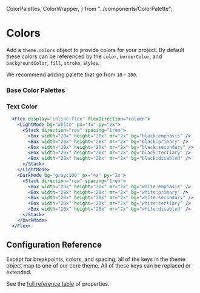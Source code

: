   ColorPalettes,
  ColorWrapper,
} from "../components/ColorPalette";

# Colors

Add a `theme.colors` object to provide colors for your project. By default these
colors can be referenced by the `color`, `borderColor`, and `backgroundColor`,
`fill`, `stroke`, styles.

We recommend adding palette that go from `10` - `100`.

<ThemeParser theme="colors" />

### Base Color Palettes

<ColorWrapper templateColumns="repeat( auto-fit, minmax(256px, 1fr) )">
  <ColorPalettes color="red" />
  <ColorPalettes color="magenta" />
  <ColorPalettes color="purple" />
  <ColorPalettes color="blue" />
  <ColorPalettes color="green" />
  <ColorPalettes color="teal" />
  <ColorPalettes color="cyan" />
  <ColorPalettes color="gray" />
</ColorWrapper>

### Text Color
```jsx
  <Flex display="inline-flex" flexDirection="column">
    <LightMode bg="white" px="4x" py="2x">
      <Stack direction="row" spacing="1rem">
        <Box width="20x" height="20x" mr="2x" bg="black:emphasis" />
        <Box width="20x" height="20x" mr="2x" bg="black:primary" />
        <Box width="20x" height="20x" mr="2x" bg="black:secondary" />
        <Box width="20x" height="20x" mr="2x" bg="black:tertiary" />
        <Box width="20x" height="20x" mr="2x" bg="black:disabled" />
      </Stack>
    </LightMode>
    <DarkMode bg="gray:100" px="4x" py="2x">
      <Stack direction="row" spacing="1rem">
        <Box width="20x" height="20x" mr="2x" bg="white:emphasis" />
        <Box width="20x" height="20x" mr="2x" bg="white:primary" />
        <Box width="20x" height="20x" mr="2x" bg="white:secondary" />
        <Box width="20x" height="20x" mr="2x" bg="white:tertiary" />
        <Box width="20x" height="20x" mr="2x" bg="white:disabled" />
      </Stack>
    </DarkMode>
  </Flex>
```

## Configuration Reference

Except for breakpoints, colors, and spacing, all of the keys in the theme object
map to one of our core theme. All of these keys can be replaced or
extended.

See the <a href="https://styled-system.com/table" target="_blank">full reference
table</a> of properties.